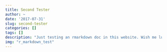 ```yaml
---
title: Second Tester
author: ~
date: '2017-07-31'
slug: second-tester
categories: []
tags: []
description: "Just testing an rmarkdown doc in this website. Wish me luck."
img: "r_markdown_test"
---
```

